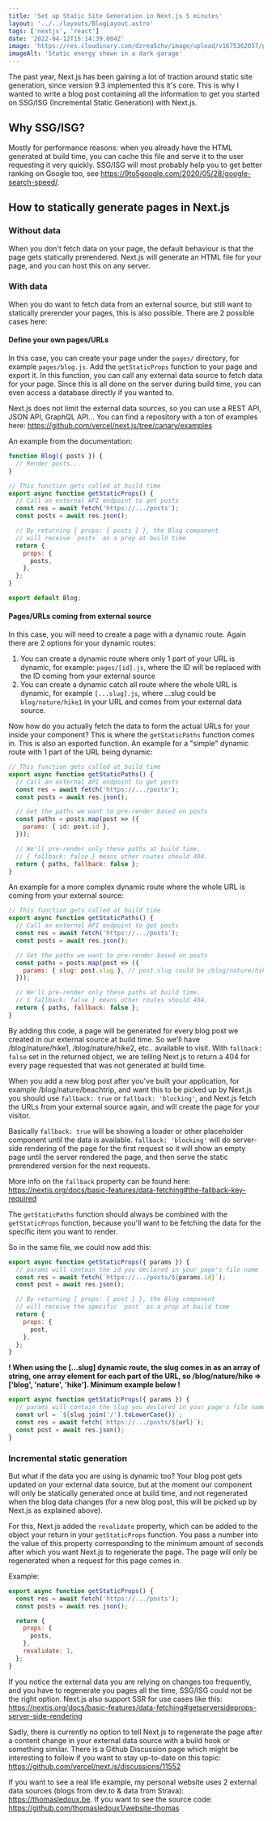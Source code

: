```yaml
---
title: 'Set up Static Site Generation in Next.js 5 minutes'
layout: '../../layouts/BlogLayout.astro'
tags: ['nextjs', 'react']
date: '2022-04-12T15:14:39.004Z'
image: 'https://res.cloudinary.com/dzrea5zhv/image/upload/v1675362057/photo-1474314243412-cd4a79f02c6a_ry5jyr.jpg'
imageAlt: 'Static energy shown in a dark garage'
---
```


The past year, Next.js has been gaining a lot of traction around static site generation,
since version 9.3 implemented this it's core. This is why I wanted to write a blog
post containing all the information to get you started on SSG/ISG (Incremental Static
Generation) with Next.js.

## Why SSG/ISG?

Mostly for performance reasons: when you already have the HTML generated at build time, you can cache this file and serve it to the user requesting it very quickly.
SSG/ISG will most probably help you to get better ranking on Google too, see https://9to5google.com/2020/05/28/google-search-speed/.

## How to statically generate pages in Next.js

### Without data

When you don't fetch data on your page, the default behaviour is that the page gets statically prerendered.
Next.js will generate an HTML file for your page, and you can host this on any server.

### With data

When you do want to fetch data from an external source, but still want to statically prerender your pages, this is also possible.
There are 2 possible cases here:

#### Define your own pages/URLs

In this case, you can create your page under the `pages/` directory, for example `pages/blog.js`. Add the `getStaticProps` function to your page and export it.
In this function, you can call any external data source to fetch data for your page.
Since this is all done on the server during build time, you can even access a database directly if you wanted to.

Next.js does not limit the external data sources, so you can use a REST API, JSON API, GraphQL API...
You can find a repository with a ton of examples here: https://github.com/vercel/next.js/tree/canary/examples

An example from the documentation:

```jsx
function Blog({ posts }) {
  // Render posts...
}

// This function gets called at build time
export async function getStaticProps() {
  // Call an external API endpoint to get posts
  const res = await fetch('https://.../posts');
  const posts = await res.json();

  // By returning { props: { posts } }, the Blog component
  // will receive `posts` as a prop at build time
  return {
    props: {
      posts,
    },
  };
}

export default Blog;
```

#### Pages/URLs coming from external source

In this case, you will need to create a page with a dynamic route.
Again there are 2 options for your dynamic routes:

1. You can create a dynamic route where only 1 part of your URL is dynamic, for example: `pages/[id].js`, where the ID will be replaced with the ID coming from your external source
2. You can create a dynamic catch all route where the whole URL is dynamic, for example `[...slug].js`, where ...slug could be `blog/nature/hike1` in your URL and comes from your external data source.

Now how do you actually fetch the data to form the actual URLs for your inside your component?
This is where the `getStaticPaths` function comes in. This is also an exported function.
An example for a "simple" dynamic route with 1 part of the URL being dynamic:

```jsx
// This function gets called at build time
export async function getStaticPaths() {
  // Call an external API endpoint to get posts
  const res = await fetch('https://.../posts');
  const posts = await res.json();

  // Get the paths we want to pre-render based on posts
  const paths = posts.map(post => ({
    params: { id: post.id },
  }));

  // We'll pre-render only these paths at build time.
  // { fallback: false } means other routes should 404.
  return { paths, fallback: false };
}
```

An example for a more complex dynamic route where the whole URL is coming from your external source:

```jsx
// This function gets called at build time
export async function getStaticPaths() {
  // Call an external API endpoint to get posts
  const res = await fetch('https://.../posts');
  const posts = await res.json();

  // Get the paths we want to pre-render based on posts
  const paths = posts.map(post => ({
    params: { slug: post.slug }, // post.slug could be /blog/nature/hike1
  }));

  // We'll pre-render only these paths at build time.
  // { fallback: false } means other routes should 404.
  return { paths, fallback: false };
}
```

By adding this code, a page will be generated for every blog post we created in our external source at build time. So we'll have /blog/nature/hike1, /blog/nature/hike2, etc.. available to visit.
With `fallback: false` set in the returned object, we are telling Next.js to return a 404 for every page requested that was not generated at build time.

When you add a new blog post after you've built your application, for example /blog/nature/beachtrip, and want this to be picked up by Next.js you should use `fallback: true` or `fallback: 'blocking'`, and Next.js fetch the URLs from your external source again, and will create the page for your visitor.

Basically `fallback: true` will be showing a loader or other placeholder component until the data is available.
`fallback: 'blocking'` will do server-side rendering of the page for the first request so it will show an empty page until the server rendered the page, and then serve the static prerendered version for the next requests.

More info on the `fallback` property can be found here: https://nextjs.org/docs/basic-features/data-fetching#the-fallback-key-required

The `getStaticPaths` function should always be combined with the `getStaticProps` function, because you'll want to be fetching the data for the specific item you want to render.

So in the same file, we could now add this:

```jsx
export async function getStaticProps({ params }) {
  // params will contain the id you declared in your page's file name
  const res = await fetch(`https://.../posts/${params.id}`);
  const post = await res.json();

  // By returning { props: { post } }, the Blog component
  // will receive the specific `post` as a prop at build time
  return {
    props: {
      post,
    },
  };
}
```

**! When using the [...slug] dynamic route, the slug comes in as an array of string, one array element for each part of the URL, so /blog/nature/hike => ['blog', 'nature', 'hike']. Minimum example below !**

```jsx
export async function getStaticProps({ params }) {
  // params will contain the slug you declared in your page's file name
  const url = `${slug.join('/').toLowerCase()}`;
  const res = await fetch(`https://.../posts/${url}`);
  const post = await res.json();
}
```

### Incremental static generation

But what if the data you are using is dynamic too?
Your blog post gets updated on your external data source, but at the moment our component will only be statically generated once at build time, and not regenerated when the blog data changes (for a new blog post, this will be picked up by Next.js as explained above).

For this, Next.js added the `revalidate` property, which can be added to the object your return in your `getStaticProps` function.
You pass a number into the value of this property corresponding to the minimum amount of seconds after which you want Next.js to regenerate the page.
The page will only be regenerated when a request for this page comes in.

Example:

```jsx
export async function getStaticProps() {
  const res = await fetch('https://.../posts');
  const posts = await res.json();

  return {
    props: {
      posts,
    },
    revalidate: 1,
  };
}
```

If you notice the external data you are relying on changes too frequently, and you have to regenerate you pages all the time, SSG/ISG could not be the right option.
Next.js also support SSR for use cases like this: https://nextjs.org/docs/basic-features/data-fetching#getserversideprops-server-side-rendering

Sadly, there is currently no option to tell Next.js to regenerate the page after a content change in your external data source with a build hook or something similar.
There is a Github Discussion page which might be interesting to follow if you want to stay up-to-date on this topic: https://github.com/vercel/next.js/discussions/11552

If you want to see a real life example, my personal website uses 2 external data sources (blogs from dev.to & data from Strava): https://thomasledoux.be. If you want to see the source code: https://github.com/thomasledoux1/website-thomas
